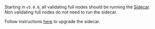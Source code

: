 Starting in `v5.0.0`, all validating full nodes should be running the [Sidecar](../running-node/optimize.mdx#slinky-sidecar). Non validating full nodes do not need to run the sidecar.

Follow instructions [here](https://docs.skip.build/connect/validators/faq#how-do-i-upgrade-the-connect-binary) to upgrade the sidecar.